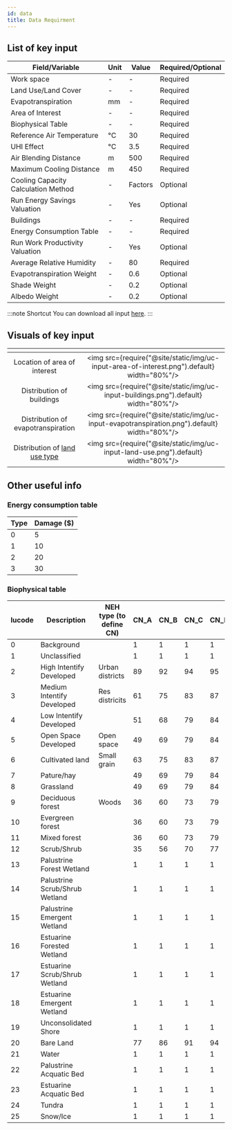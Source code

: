 ```yaml
---
id: data
title: Data Requirment
---
```


## List of key input

| Field/Variable                     | Unit                | Value               | Required/Optional   |
| -----------------------------------| ------------------- |---------------------|---------------------|
| Work space                         | -                   | -                   | Required            |
| Land Use/Land Cover                | -                   | -                   | Required            |
| Evapotranspiration                 | mm                  | -                   | Required            |
| Area of Interest                   | -                   | -                   | Required            |
| Biophysical Table                  | -                   | -                   | Required            |
| Reference Air Temperature          | °C                  | 30                  | Required            |
| UHI Effect                         | °C                  | 3.5                 | Required            |
| Air Blending Distance              | m                   | 500                 | Required            |
| Maximum Cooling Distance           | m                   | 450                 | Required            | 
| Cooling Capacity Calculation Method| -                   | Factors             | Optional            |
| Run Energy Savings Valuation       | -                   | Yes                 | Optional            |
| Buildings                          | -                   | -                   | Required            |
| Energy Consumption Table           | -                   | -                   | Required            |
| Run Work Productivity Valuation    | -                   | Yes                 | Optional            |
| Average Relative Humidity          | -                   | 80                  | Required            |
| Evapotranspiration Weight          | -                   | 0.6                 | Optional            |
| Shade Weight                       | -                   | 0.2                 | Optional            |
| Albedo Weight                      | -                   | 0.2                 | Optional            |

:::note Shortcut
You can download all input [here](http://invest-model-input-files.s3-website-ap-southeast-1.amazonaws.com/).
:::

## Visuals of key input  

| <!-- -->                                            | <!-- -->            |            
| :-------------------------------------------------: | :-----------------: |
| Location of area of interest                        |<img src={require("@site/static/img/uc-input-area-of-interest.png").default} width="80%"/> |
| Distribution of buildings                           |<img src={require("@site/static/img/uc-input-buildings.png").default} width="80%"/> |
| Distribution of evapotranspiration                  |<img src={require("@site/static/img/uc-input-evapotranspiration.png").default} width="80%"/> |
| Distribution of [land use type](#biophysical-table) |<img src={require("@site/static/img/uc-input-land-use.png").default} width="80%"/> |

## Other useful info

### Energy consumption table 

| Type     | Damage ($)          |
| ---------| ------------------- |
| 0        | 5                   |
| 1        | 10                  |
| 2        | 20                  |
| 3        | 30                  |  

### Biophysical table  

| lucode    | Description                     |     NEH type (to define CN)            | CN_A      | CN_B    | CN_C     | CN_D    | SW_type | EMC    |
| ----------| ------------------------------- | -------------------------------------- | --------- | ------- | -------- | --------| --------|--------| 
| 0         | Background                      |                                        | 1         | 1       | 1        | 1       | 7000    | 0      |
| 1         | Unclassified                    |                                        | 1         | 1       | 1        | 1       | 7000    | 0      |
| 2         | High Intentify Developed        |      Urban districts                   | 89        | 92      | 94       | 95      | 8000    | 0.107  |
| 3         | Medium Intentify Developed      |      Res districits                    | 61        | 75      | 83       | 87      | 9000    | 0.077  |
| 4         | Low Intentify Developed         |                                        | 51        | 68      | 79       | 84      | 10000   | 0.041  |
| 5         | Open Space Developed            |      Open space                        | 49        | 69      | 79       | 84      | 11000   | 0.012  |
| 6         | Cultivated land                 |      Small grain                       | 63        | 75      | 83       | 87      | 5000    | 0      |
| 7         | Pature/hay                      |                                        | 49        | 69      | 79       | 84      | 3000    | 0      |
| 8         | Grassland                       |                                        | 49        | 69      | 79       | 84      | 3000    | 0      |
| 9         | Deciduous forest                |      Woods                             | 36        | 60      | 73       | 79      | 5000    | 0      |
| 10        | Evergreen forest                |                                        | 36        | 60      | 73       | 79      | 5000    | 0      |
| 11        | Mixed forest                    |                                        | 36        | 60      | 73       | 79      | 5000    | 0      |
| 12        | Scrub/Shrub                     |                                        | 35        | 56      | 70       | 77      | 3000    | 0      |
| 13        | Palustrine Forest Wetland       |                                        | 1         | 1       | 1        | 1       | 6000    | 0      |
| 14        | Palustrine Scrub/Shrub Wetland  |                                        | 1         | 1       | 1        | 1       | 6000    | 0      |
| 15        | Palustrine Emergent Wetland     |                                        | 1         | 1       | 1        | 1       | 6000    | 0      |
| 16        | Estuarine Forested Wetland      |                                        | 1         | 1       | 1        | 1       | 6000    | 0      |
| 17        | Estuarine Scrub/Shrub Wetland   |                                        | 1         | 1       | 1        | 1       | 6000    | 0      |
| 18        | Estuarine Emergent Wetland      |                                        | 1         | 1       | 1        | 1       | 6000    | 0      |
| 19        | Unconsolidated Shore            |                                        | 1         | 1       | 1        | 1       | 7000    | 0      |
| 20        | Bare Land                       |                                        | 77        | 86      | 91       | 94      | 7000    | 0      |
| 21        | Water                           |                                        | 1         | 1       | 1        | 1       | 6000    | 0      |
| 22        | Palustrine Acquatic Bed         |                                        | 1         | 1       | 1        | 1       | 6000    | 0      |
| 23        | Estuarine Acquatic Bed          |                                        | 1         | 1       | 1        | 1       | 6000    | 0      |
| 24        | Tundra                          |                                        | 1         | 1       | 1        | 1       | 3000    | 0      |
| 25        | Snow/Ice                        |                                        | 1         | 1       | 1        | 1       | 7000    | 0      |  
